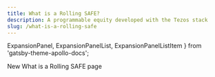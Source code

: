 ```yaml
---
title: What is a Rolling SAFE?
description: A programmable equity developed with the Tezos stack
slug: /what-is-a-rolling-safe
---
```



  ExpansionPanel,
  ExpansionPanelList,
  ExpansionPanelListItem
} from 'gatsby-theme-apollo-docs';

New What is a Rolling SAFE page